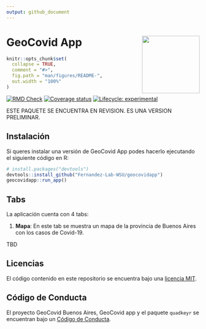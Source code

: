 ```yaml
---
output: github_document
---
```


# GeoCovid App <img src="inst/geocovidapp/www/geocovid_logo.png" align="right" height="150" />

<!-- README.md is generated from README.Rmd. Please edit that file -->

```r
knitr::opts_chunk$set(
  collapse = TRUE,
  comment = "#>",
  fig.path = "man/figures/README-",
  out.width = "100%"
)
```


<!-- badges: start -->

[![RMD Check](https://github.com/Fernandez-Lab-WSU/geocovidapp/actions/workflows/rmd-check.yaml/badge.svg)](https://github.com/Fernandez-Lab-WSU/geocovidapp/actions/workflows/rmd-check.yaml)
[![Coverage status](https://codecov.io/gh/Fernandez-Lab-WSU/geocovidapp/branch/main/graph/badge.svg)](https://codecov.io/gh/Fernandez-Lab-WSU/geocovidapp)
[![Lifecycle: experimental](https://img.shields.io/badge/lifecycle-experimental-orange.svg)](https://lifecycle.r-lib.org/articles/stages.html#experimental)
<!-- badges: end -->

ESTE PAQUETE SE ENCUENTRA EN REVISION.
ES UNA VERSION PRELIMINAR.

## Instalación

Si queres instalar una versión de GeoCovid App
podes hacerlo ejecutando el siguiente código en R:

```r
# install.packages("devtools")
devtools::install_github("Fernandez-Lab-WSU/geocovidapp")
geocovidapp::run_app()
```

## Tabs

La aplicación cuenta con 4 tabs:

1. **Mapa**: En este tab se muestra un mapa de la provincia de Buenos Aires con los casos de Covid-19.

TBD

## Licencias

El código contenido en este repositorio se encuentra bajo una [licencia MIT](https://github.com/Fernandez-Lab-WSU/geocovidapp/blob/main/LICENSE.md). 

## Código de Conducta

El proyecto GeoCovid Buenos Aires, GeoCovid app y el paquete `quadkeyr`
se encuentran bajo un [Código de Conducta](https://www.contributor-covenant.org/es/version/1/4/code-of-conduct/). 


